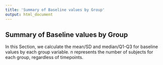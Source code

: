 ```yaml
---
title: 'Summary of Baseline values by Group'
output: html_document
---
```

## Summary of Baseline values by Group    
    
In this Section, we calculate the mean/SD and median/Q1-Q3 for baseline values by each group variable.
n represents the number of subjects for each group, regardless of timepoints.    

